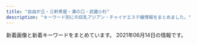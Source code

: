 ```yaml
---
title: "自由が丘・三軒茶屋・溝の口・武蔵小杉"
description: "キーワード別にの巨乳アジアン・チャイナエステ嬢情報をまとめました。"
---
```


新着画像と新着キーワードをまとめています。
2021年06月14日の情報です。

<DmmAffiliateIns />
<KeywordTable
  shops={
    [
    {
        "station": "\u4e09\u8ed2\u8336\u5c4b\u99c5\u5357\u53e3",
        "url": "http://www.jojo.mensnv.com/",
        "img_links": [
            "http://www.jojo.mensnv.com/files/007.jpg",
            "http://www.jojo.mensnv.com/files/011-03.jpg",
            "http://www.jojo.mensnv.com/files/004.jpg",
            "http://www.jojo.mensnv.com/files/007-03.jpg",
            "http://www.jojo.mensnv.com/images/tel.png",
            "http://www.jojo.mensnv.com/files/002.jpg",
            "http://www.jojo.mensnv.com/files/002-02.jpg",
            "http://www.jojo.mensnv.com/images/backlistbtn.png",
            "http://www.jojo.mensnv.com/files/001-03.jpg",
            "http://www.jojo.mensnv.com/files/010.jpg",
            "http://www.jojo.mensnv.com/files/013-02.jpg",
            "http://www.jojo.mensnv.com/files/014-02.jpg",
            "http://www.jojo.mensnv.com/files/009-02.jpg",
            "http://www.jojo.mensnv.com/files/012.jpg",
            "http://www.jojo.mensnv.com/files/004-02.jpg",
            "http://www.jojo.mensnv.com/files/011.jpg",
            "http://www.jojo.mensnv.com/files/003.jpg",
            "http://www.jojo.mensnv.com/files/006.jpg",
            "http://www.jojo.mensnv.com/files/001.jpg",
            "http://www.jojo.mensnv.com/files/004-03.jpg",
            "http://www.jojo.mensnv.com/files/001-02.jpg",
            "http://www.jojo.mensnv.com/files/012-03.jpg",
            "http://www.jojo.mensnv.com/files/007-02.jpg",
            "http://www.jojo.mensnv.com/files/011-02.jpg",
            "http://www.jojo.mensnv.com/files/003-02.jpg",
            "http://www.jojo.mensnv.com/files/006-02.jpg",
            "http://www.jojo.mensnv.com/files/014.jpg",
            "http://www.jojo.mensnv.com/images/showCover.png",
            "http://www.jojo.mensnv.com/files/006-03.jpg",
            "http://www.jojo.mensnv.com/images/slider/03.jpg",
            "http://www.jojo.mensnv.com/files/005.jpg",
            "http://www.jojo.mensnv.com/files/012-02.jpg",
            "http://www.jojo.mensnv.com/images/coverGirlParts.png",
            "http://www.jojo.mensnv.com/files/010-03.jpg",
            "http://www.jojo.mensnv.com/images/mobile.jpg",
            "http://www.jojo.mensnv.com/images/slider/01.jpg",
            "http://www.jojo.mensnv.com/images/slider/02.jpg",
            "http://www.jojo.mensnv.com/files/003-03.jpg",
            "http://www.jojo.mensnv.com/files/010-02.jpg",
            "http://www.jojo.mensnv.com/files/002-03.jpg",
            "http://www.jojo.mensnv.com/files/013-03.jpg",
            "http://www.jojo.mensnv.com/files/009.jpg",
            "http://www.jojo.mensnv.com/files/005-03.jpg",
            "http://www.jojo.mensnv.com/files/005-02.jpg",
            "http://www.jojo.mensnv.com/files/014-03.jpg",
            "http://www.jojo.mensnv.com/files/009-03.jpg",
            "http://www.jojo.mensnv.com/files/013.jpg"
        ],
        "name": "JoJo",
        "keywords": {
            "85": 9,
            "88": 3,
            "D": 18,
            "\u30bb\u30af\u30b7\u30fc": 1,
            "84": 6,
            "C": 3,
            "86": 12
        }
    },
    {
        "station": "\u81ea\u7531\u304c\u4e18\u99c5\u5357\u53e3",
        "url": "http://ms-rlx.com/",
        "keywords": {
            "C": 14
        },
        "name": "\u697d\u697d\u5c4b",
        "img_links": [
            "http://ms-rlx.com/img/msgbtn.png",
            "http://ms-rlx.com/img/att.png",
            "http://ms-rlx.com/img/ttl_staff.png",
            "http://ms-rlx.com/img/youtube.jpg",
            "http://ms-rlx.com/staff/sachan/01mb.jpg",
            "http://ms-rlx.com/img/access/road03.jpg",
            "http://ms-rlx.com/img/ttl_rec.png",
            "http://ms-rlx.com/i/files/homeimg.jpg",
            "http://ms-rlx.com/img/access/road02.jpg",
            "http://ms-rlx.com/img/ttl_tnew.png",
            "http://ms-rlx.com/staff/milk/01mb.jpg",
            "http://ms-rlx.com/staff/momo/01mb.jpg",
            "http://ms-rlx.com/img/ttl_mobile.png",
            "http://ms-rlx.com/staff/momo/01.jpg",
            "http://ms-rlx.com/staff/milk/01.jpg",
            "http://ms-rlx.com/pic/head.png",
            "http://ms-rlx.com/staff/ruri/01mb.jpg",
            "http://ms-rlx.com/staff/sachan/01.jpg",
            "http://ms-rlx.com/img/ttl_concept.png",
            "http://ms-rlx.com/staff/ruri/01.jpg",
            "http://ms-rlx.com/img/access/road01.jpg",
            "http://ms-rlx.com/staff/ringo/01mb.jpg",
            "http://ms-rlx.com/staff/ringo/01.jpg"
        ]
    },
    {
        "station": "\u4e8c\u5b50\u7389\u5ddd\u99c5\u6771\u53e3",
        "keywords": {},
        "img_links": [
            "https://ohbay.relaxjp.com/css/staff/staff02.jpg",
            "https://ohbay.relaxjp.com/css/m-head.jpg",
            "https://ohbay.relaxjp.com/css/staff/staff01.jpg",
            "https://ohbay.relaxjp.com/css/osusume02.jpg",
            "https://ohbay.relaxjp.com/css/top03.jpg",
            "https://ohbay.relaxjp.com/css/staff/staff03.jpg",
            "https://ohbay.relaxjp.com/css/top0001.jpg",
            "https://ohbay.relaxjp.com/css/staff/staff04.jpg",
            "https://ohbay.relaxjp.com/css/osusume03.jpg",
            "https://ohbay.relaxjp.com/css/foot.jpg",
            "https://ohbay.relaxjp.com/images/call.png",
            "https://ohbay.relaxjp.com/css/top02.jpg",
            "https://ohbay.relaxjp.com/css/osusume001.jpg"
        ],
        "name": "Oh Baby",
        "url": "https://ohbay.relaxjp.com/"
    },
    {
        "url": "http://b-berry.work/",
        "keywords": {},
        "name": "\u30d6\u30eb\u30fc\u30d9\u30ea\u30fc",
        "station": "\u81ea\u7531\u304c\u4e18\u99c5\u5317\u53e3",
        "img_links": [
            "http://b-berry.work/images/ac2.jpg",
            "http://b-berry.work/img/yuri1.jpg",
            "http://b-berry.work/images/tg.jpg",
            "http://b-berry.work/images/interior_t.jpg",
            "http://b-berry.work/images/s1.png",
            "http://b-berry.work/images/head.jpg",
            "http://b-berry.work/staff/yuri.jpg",
            "http://b-berry.work/images/staff_t.jpg",
            "http://b-berry.work/images/sys.jpg",
            "http://b-berry.work/images/ac1.jpg",
            "http://b-berry.work/images/1.jpg",
            "http://b-berry.work/images/2.jpg",
            "http://b-berry.work/img/maya1.jpg",
            "http://b-berry.work/images/int1.jpg",
            "http://b-berry.work/staff/mona.jpg",
            "http://b-berry.work/images/rec2.jpg",
            "http://b-berry.work/images/news.jpg",
            "http://b-berry.work/img/mona1.jpg",
            "http://b-berry.work/images/3.jpg",
            "http://b-berry.work/images/int2.jpg",
            "http://b-berry.work/images/rec1.jpg",
            "http://b-berry.work/staff/maya.jpg"
        ]
    },
    {
        "url": "http://www.miyuki.es-relax.info/",
        "name": "\u30de\u30c3\u30b5\u30fc\u30b8\u306e\u66d9",
        "station": "\u5927\u5ca1\u5c71\u99c5",
        "keywords": {},
        "img_links": [
            "http://www.miyuki.es-relax.info/images/sp02.jpg",
            "http://www.miyuki.es-relax.info/images/info2.jpg",
            "http://www.miyuki.es-relax.info/images/info4.jpg",
            "http://www.miyuki.es-relax.info/images/info1.jpg",
            "http://www.miyuki.es-relax.info/images/sp03.jpg",
            "http://www.miyuki.es-relax.info/images/sp01.jpg",
            "http://www.miyuki.es-relax.info/images/info3.jpg",
            "http://www.miyuki.es-relax.info/gals/nana1.jpg",
            "http://www.miyuki.es-relax.info/images/yoyaku.png",
            "http://www.miyuki.es-relax.info/gals/yuri1.jpg",
            "http://www.miyuki.es-relax.info/gals/yuki1.jpg",
            "http://www.miyuki.es-relax.info/images/kp01.jpg"
        ]
    },
    {
        "station": "\u4e09\u8ed2\u8336\u5c4b\u99c5\u5317\u53e3",
        "name": "\u661f\u306e\u8f1d\u304d",
        "url": "http://kagayaki.jpn.cm/",
        "img_links": [
            "http://kagayaki.jpn.cm/photos/sites/35/2016/08/staff32.jpg",
            "http://kagayaki.jpn.cm/images/room2.jpg",
            "http://kagayaki.jpn.cm/images/mobile2.jpg",
            "http://kagayaki.jpn.cm/photos/sites/35/2017/11/2017110107513579.jpg",
            "http://kagayaki.jpn.cm/photos/sites/35/2016/11/1.jpg",
            "http://kagayaki.jpn.cm/images/room5.jpg",
            "http://kagayaki.jpn.cm/images/girl-z1.jpg",
            "http://kagayaki.jpn.cm/photos/sites/35/2016/08/staff3.jpg",
            "http://kagayaki.jpn.cm/images/top.jpg",
            "http://kagayaki.jpn.cm/images/room1.jpg",
            "http://kagayaki.jpn.cm/images/mobile.jpg",
            "http://kagayaki.jpn.cm/images/room4.jpg",
            "http://kagayaki.jpn.cm/photos/sites/35/2016/09/637893871729784570.jpg",
            "http://kagayaki.jpn.cm/photos/sites/35/2019/09/2019092518230998.jpg",
            "http://kagayaki.jpn.cm/images/bj3.png",
            "http://kagayaki.jpn.cm/images/girl-z2.jpg",
            "http://kagayaki.jpn.cm/images/room6.jpg",
            "http://kagayaki.jpn.cm/images/end1.jpg",
            "http://kagayaki.jpn.cm/photos/sites/35/2016/11/12.jpg",
            "http://kagayaki.jpn.cm/photos/sites/35/2016/11/11.jpg",
            "http://kagayaki.jpn.cm/photos/sites/35/2020/10/2020100418535814.jpg",
            "http://kagayaki.jpn.cm/images/staff0.jpg",
            "http://kagayaki.jpn.cm/images/staff_line.png",
            "http://kagayaki.jpn.cm/images/room3.jpg"
        ],
        "keywords": {
            "84": 1,
            "D": 6,
            "86": 5,
            "C": 17,
            "87": 2,
            "E": 1
        }
    },
    {
        "station": "\u4e8c\u5b50\u7389\u5ddd\u99c5\u897f\u53e3",
        "img_links": [],
        "url": "https://haruya.xyz.mn/",
        "name": "\u6625\u5c4b",
        "keywords": {}
    },
    {
        "station": "\u7528\u8cc0\u99c5\u6771\u53e3",
        "name": "Sweet",
        "img_links": [
            "http://www.wqiowaz.site/uploads/201008/1-20100Q5550EL.jpg",
            "http://www.wqiowaz.site/picture/cam-01.jpg",
            "http://www.wqiowaz.site/uploads/210526/1-210526124221D7.jpg",
            "http://www.wqiowaz.site/uploads/200630/1-200630094H5294.jpg",
            "http://www.wqiowaz.site/uploads/200630/1-200630094K4325.jpg",
            "http://www.wqiowaz.site/uploads/200629/1-200629103204442.jpg",
            "http://www.wqiowaz.site/picture/foot01.jpg",
            "http://www.wqiowaz.site/picture/m-head01.jpg",
            "http://www.wqiowaz.site/picture/m-top003.jpg",
            "http://www.wqiowaz.site/uploads/200629/1-200629103104120.jpg",
            "http://www.wqiowaz.site/uploads/210526/1-210526124249116.jpg",
            "http://www.wqiowaz.site/uploads/201008/1-20100Q55403531.jpg",
            "http://www.wqiowaz.site/uploads/201008/1-20100Q5541T55.jpg",
            "http://www.wqiowaz.site/picture/m-top004.jpg",
            "http://www.wqiowaz.site/uploads/200914/1-200914164443K1.jpg",
            "http://www.wqiowaz.site/uploads/200629/1-200629103142X4.jpg",
            "http://www.wqiowaz.site/picture/call.png",
            "http://www.wqiowaz.site/uploads/201008/1-20100Q55522V7.jpg",
            "http://www.wqiowaz.site/uploads/200914/1-20091416442NT.jpg"
        ],
        "keywords": {
            "84": 2,
            "94": 5,
            "F": 4,
            "D": 4,
            "86": 1
        },
        "url": "http://www.wqiowaz.site/"
    },
    {
        "keywords": {
            "87": 16,
            "D": 40,
            "88": 8,
            "85": 8,
            "E": 8,
            "86": 8,
            "91": 8
        },
        "url": "http://www.esthe.esraku.com/",
        "img_links": [
            "http://www.esthe.esraku.com/files/006.jpg",
            "http://www.esthe.esraku.com/images/s_pickup.png",
            "http://www.esthe.esraku.com/files/003.jpg",
            "http://www.esthe.esraku.com/files/005.jpg",
            "http://www.esthe.esraku.com/images/m6.jpg",
            "http://www.esthe.esraku.com/files/004.jpg",
            "http://www.esthe.esraku.com/files/002.jpg",
            "http://www.esthe.esraku.com/images/slider-img002.jpg",
            "http://www.esthe.esraku.com/images/m4.jpg",
            "http://www.esthe.esraku.com/images/s_top_therapist.png",
            "http://www.esthe.esraku.com/images/m1.jpg",
            "http://www.esthe.esraku.com/images/m2.jpg",
            "http://www.esthe.esraku.com/images/m3.jpg",
            "http://www.esthe.esraku.com/images/s_news.png",
            "http://www.esthe.esraku.com/images/s_message.png",
            "http://www.esthe.esraku.com/files/001.jpg",
            "http://www.esthe.esraku.com/images/slider-img001.jpg"
        ],
        "name": "\u53f0\u6e7e\u30a8\u30b9\u30c6",
        "station": "\u4e09\u8ed2\u8336\u5c4b\u99c5\u5357\u53e3"
    },
    {
        "station": "\u99d2\u6ca2\u5927\u5b66\u99c5\u99d2\u6ca2\u516c\u5712\u53e3",
        "name": "\u5922\u898b\u5802",
        "img_links": [
            "http://esthegt.xyz/ymd/images/button-4.png",
            "http://esthegt.xyz/ymd/girl/10.jpg",
            "http://esthegt.xyz/ymd/girl/8.jpg",
            "http://esthegt.xyz/ymd/images/button-5.png",
            "http://esthegt.xyz/ymd/images/button-6.png",
            "http://esthegt.xyz/ymd/girl/9.jpg",
            "http://esthegt.xyz/ymd/girl/11.jpg",
            "http://esthegt.xyz/ymd/images/button-1.png",
            "http://esthegt.xyz/ymd/images/call.png",
            "http://esthegt.xyz/ymd/images/button-3.png",
            "http://esthegt.xyz/ymd/girl/12.jpg",
            "http://esthegt.xyz/ymd/images/tt.png",
            "http://esthegt.xyz/ymd/girl/7.jpg",
            "http://esthegt.xyz/ymd/images/button-2.png"
        ],
        "url": "http://esthegt.xyz/ymd/",
        "keywords": {}
    },
    {
        "keywords": {
            "C": 2
        },
        "name": "\u5fc3\u697d",
        "img_links": [
            "http://ms-shinraku.com/staff/ran/01.jpg",
            "http://ms-shinraku.com/staff/momoka/01.jpg",
            "http://ms-shinraku.com/i/files/homeimg.jpg",
            "http://ms-shinraku.com/staff/kanako/01.jpg",
            "http://ms-shinraku.com/staff/mari/01.jpg",
            "http://ms-shinraku.com/img/foot.png",
            "http://ms-shinraku.com/img/ttl_staff.png",
            "http://ms-shinraku.com/staff/yuki/01.jpg",
            "http://ms-shinraku.com/staff/ayumi/01.jpg",
            "http://ms-shinraku.com/pic/topimg1.jpg",
            "http://ms-shinraku.com/pic/topimg2.jpg",
            "http://ms-shinraku.com/pic/head.jpg"
        ],
        "url": "http://ms-shinraku.com/",
        "station": "\u5b66\u82b8\u5927\u5b66\u99c5\u6771\u53e3"
    },
    {
        "station": "\u4e09\u8ed2\u8336\u5c4b\u99c5\u5357\u53e3",
        "img_links": [
            "http://aosora.work/images/s1.jpg",
            "http://aosora.work/img/miya1.jpg",
            "http://aosora.work/images/sys3.png",
            "http://aosora.work/images/int1.png",
            "http://aosora.work/images/3.jpg",
            "http://aosora.work/img/sora1.jpg",
            "http://aosora.work/staff/hina.jpg",
            "http://aosora.work/img/hina1.jpg",
            "http://aosora.work/img/hina2.jpg",
            "http://aosora.work/staff/risa.jpg",
            "http://aosora.work/images/5.jpg",
            "http://aosora.work/images/2.jpg",
            "http://aosora.work/images/7.jpg",
            "http://aosora.work/img/yu2.jpg",
            "http://aosora.work/img/ayumi1.jpg",
            "http://aosora.work/staff/miya.jpg",
            "http://aosora.work/images/int2.png",
            "http://aosora.work/images/mobile.png",
            "http://aosora.work/images/s1.png",
            "http://aosora.work/images/s2.jpg",
            "http://aosora.work/images/sys2.jpg",
            "http://aosora.work/img/risa1.jpg",
            "http://aosora.work/staff/karen.jpg",
            "http://aosora.work/img/momo2.jpg",
            "http://aosora.work/images/8.jpg",
            "http://aosora.work/images/interior_t.png",
            "http://aosora.work/img/karen1.jpg",
            "http://aosora.work/images/staff_t.png",
            "http://aosora.work/images/4.jpg",
            "http://aosora.work/staff/ayumi.jpg",
            "http://aosora.work/images/6.jpg",
            "http://aosora.work/img/momo1.jpg",
            "http://aosora.work/images/news.png",
            "http://aosora.work/img/yu1.jpg",
            "http://aosora.work/images/9.jpg",
            "http://aosora.work/staff/momo.jpg",
            "http://aosora.work/images/sys1.jpg",
            "http://aosora.work/staff/sora.jpg",
            "http://aosora.work/images/head.jpg",
            "http://aosora.work/img/karen2.jpg",
            "http://aosora.work/staff/yu.jpg"
        ],
        "url": "http://aosora.work/",
        "name": "\u9752\u7a7a",
        "keywords": {}
    },
    {
        "img_links": [
            "http://www.koibito.mensest.com/images/top02-left.png",
            "http://www.koibito.mensest.com/images/nav-006.png",
            "http://www.koibito.mensest.com/files/005.jpg",
            "http://www.koibito.mensest.com/images/top01.png",
            "http://www.koibito.mensest.com/images/osusume01.png",
            "http://www.koibito.mensest.com/files/002.jpg",
            "http://www.koibito.mensest.com/photo_news/upimg/3177860b72abf9184e_0.jpg",
            "http://www.koibito.mensest.com/photo_news/upimg/6597760bf1f2b69cb0_1.jpg",
            "http://www.koibito.mensest.com/photo_news/upimg/6597760bf1f2b69cb0_0.jpg",
            "http://www.koibito.mensest.com/images/nav-001.png",
            "http://www.koibito.mensest.com/images/tel.png",
            "http://www.koibito.mensest.com/images/nav-003.png",
            "http://www.koibito.mensest.com/photo_news/upimg/3177860b72abf9184e_2.jpg",
            "http://www.koibito.mensest.com/photo_news/upimg/3177860b72abf9184e_1.jpg",
            "http://www.koibito.mensest.com/images/nav-005.png",
            "http://www.koibito.mensest.com/files/001.jpg",
            "http://www.koibito.mensest.com/images/nav-002.png",
            "http://www.koibito.mensest.com/files/003.jpg",
            "http://www.koibito.mensest.com/images/nav-004.png",
            "http://www.koibito.mensest.com/files/006.jpg",
            "http://www.koibito.mensest.com/images/top003.png"
        ],
        "keywords": {
            "\u30bb\u30af\u30b7\u30fc": 1
        },
        "station": "\u4e09\u8ed2\u8336\u5c4b\u99c5\u5357\u53e3B",
        "name": "\u767d\u3044\u604b\u4eba",
        "url": "http://www.koibito.mensest.com/"
    },
    {
        "img_links": [
            "http://www.es-flower.link/sp/menu/interior.jpg",
            "http://www.es-flower.link/sp/images/4.jpg",
            "http://www.es-flower.link/images/news.jpg",
            "http://www.es-flower.link/img/yume1.jpg",
            "http://www.es-flower.link/images/5.jpg",
            "http://www.es-flower.link/sp/images/rec1.jpg",
            "http://www.es-flower.link/img/mizuki1.jpg",
            "http://www.es-flower.link/img/arisa1.jpg",
            "http://www.es-flower.link/sp/images/news.jpg",
            "http://www.es-flower.link/sp/images/sys3.jpg",
            "http://www.es-flower.link/images/sys.png",
            "http://www.es-flower.link/sp/images/pc.jpg",
            "http://www.es-flower.link/images/rec2.jpg",
            "http://www.es-flower.link/sp/menu/top.jpg",
            "http://www.es-flower.link/sp/img/yuyu1.jpg",
            "http://www.es-flower.link/img/koyuki1.jpg",
            "http://www.es-flower.link/sp/images/6.jpg",
            "http://www.es-flower.link/images/sm.jpg",
            "http://www.es-flower.link/images/int2.png",
            "http://www.es-flower.link/sp/images/sys1.jpg",
            "http://www.es-flower.link/sp/img/arisa1.jpg",
            "http://www.es-flower.link/images/ta.jpg",
            "http://www.es-flower.link/images/info.jpg",
            "http://www.es-flower.link/images/6.jpg",
            "http://www.es-flower.link/sp/images/head.png",
            "http://www.es-flower.link/sp/images/rec2.jpg",
            "http://www.es-flower.link/sp/images/5.jpg",
            "http://www.es-flower.link/sp/menu/staff.jpg",
            "http://www.es-flower.link/sp/images/ac1.jpg",
            "http://www.es-flower.link/img/nene1.jpg",
            "http://www.es-flower.link/sp/images/7.jpg",
            "http://www.es-flower.link/sp/images/rec3.jpg",
            "http://www.es-flower.link/sp/images/staff_t.jpg",
            "http://www.es-flower.link/images/1.jpg",
            "http://www.es-flower.link/sp/images/interior_t.jpg",
            "http://www.es-flower.link/sp/images/top.jpg",
            "http://www.es-flower.link/sp/images/3.jpg",
            "http://www.es-flower.link/sp/img/huyumi1.jpg",
            "http://www.es-flower.link/images/mobile.jpg",
            "http://www.es-flower.link/img/yuyu1.jpg",
            "http://www.es-flower.link/images/interior_t.jpg",
            "http://www.es-flower.link/img/huyumi1.jpg",
            "http://www.es-flower.link/sp/images/sys2.jpg",
            "http://www.es-flower.link/sp/images/newsb.png",
            "http://www.es-flower.link/sp/images/2.jpg",
            "http://www.es-flower.link/sp/img/nene1.jpg",
            "http://www.es-flower.link/sp/images/footer.jpg",
            "http://www.es-flower.link/sp/img/yume1.jpg",
            "http://www.es-flower.link/sp/images/time.jpg",
            "http://www.es-flower.link/sp/images/int2.jpg",
            "http://www.es-flower.link/images/staff_t.jpg",
            "http://www.es-flower.link/sp/images/tel.jpg",
            "http://www.es-flower.link/images/7.jpg",
            "http://www.es-flower.link/sp/images/1.jpg",
            "http://www.es-flower.link/images/4.jpg",
            "http://www.es-flower.link/images/2.jpg",
            "http://www.es-flower.link/images/rec1.png",
            "http://www.es-flower.link/images/int1.png",
            "http://www.es-flower.link/sp/img/koyuki1.jpg",
            "http://www.es-flower.link/sp/images/sisu_t.jpg",
            "http://www.es-flower.link/sp/images/int1.jpg",
            "http://www.es-flower.link/sp/img/mizuki1.jpg",
            "http://www.es-flower.link/images/3.jpg",
            "http://www.es-flower.link/sp/images/sisu.jpg",
            "http://www.es-flower.link/images/head.jpg"
        ],
        "url": "http://www.es-flower.link/",
        "keywords": {},
        "name": "\u6625\u306e\u604b",
        "station": "\u81ea\u7531\u304c\u4e18\u99c5\u5317\u53e3"
    },
    {
        "url": "http://nanaesute.xyz/",
        "img_links": [
            "http://nanaesute.xyz/images/side3.png",
            "http://nanaesute.xyz/images/top_bn2.jpg",
            "http://nanaesute.xyz/images/top.png",
            "http://nanaesute.xyz/images/g3.jpg",
            "http://nanaesute.xyz/images/g1.jpg",
            "http://nanaesute.xyz/images/top_bn1.jpg",
            "http://nanaesute.xyz/images/flash.jpg",
            "http://nanaesute.xyz/images/flash1.jpg"
        ],
        "name": "\u306a\u306a",
        "station": "\u99d2\u6ca2\u5927\u5b66\u99c5\u99d2\u6ca2\u516c\u5712\u53e3",
        "keywords": {
            "C": 7
        }
    },
    {
        "url": "http://www.ruby.estjpn.com/",
        "img_links": [
            "http://www.ruby.estjpn.com/images/icon_tel.png",
            "http://www.ruby.estjpn.com/images/btn2.png",
            "http://www.ruby.estjpn.com/images/icon_staff.png",
            "http://www.ruby.estjpn.com/files/001.jpg",
            "http://www.ruby.estjpn.com/images/index_sm.png",
            "http://www.ruby.estjpn.com/files/002.jpg",
            "http://www.ruby.estjpn.com/images/icon_info.png",
            "http://www.ruby.estjpn.com/images/icon_top.png",
            "http://www.ruby.estjpn.com/files/004.jpg",
            "http://www.ruby.estjpn.com/images/mainImg_sub.jpg",
            "http://www.ruby.estjpn.com/files/003.jpg"
        ],
        "station": "\u4e09\u8ed2\u8336\u5c4b\u99c5\u4e16\u7530\u8c37\u901a\u308a\u53e3",
        "name": "Ruby\uff5e\u30eb\u30d3\u30fc\uff5e",
        "keywords": {
            "88": 4,
            "86": 4,
            "C": 16,
            "85": 8
        }
    },
    {
        "url": "http://www.hanamizuki.esturl.com/",
        "station": "\u4e09\u8ed2\u8336\u5c4b\u99c5\u5317\u53e3B",
        "keywords": {
            "88": 2,
            "C": 20,
            "\u30bb\u30af\u30b7\u30fc": 31,
            "D": 6,
            "87": 6,
            "86": 2,
            "85": 2
        },
        "name": "Sexy Girl",
        "img_links": [
            "http://www.hanamizuki.esturl.com/img/ttl_info.png",
            "http://www.hanamizuki.esturl.com/files/006.jpg",
            "http://www.hanamizuki.esturl.com/files/001.jpg",
            "http://www.hanamizuki.esturl.com/img/header03.png",
            "http://www.hanamizuki.esturl.com/img/ttl_news.png",
            "http://www.hanamizuki.esturl.com/files/005.jpg",
            "http://www.hanamizuki.esturl.com/files/003.jpg",
            "http://www.hanamizuki.esturl.com/img/btn_side_mobile.jpg",
            "http://www.hanamizuki.esturl.com/img/btn_blog.png",
            "http://www.hanamizuki.esturl.com/img/goback.jpg",
            "http://www.hanamizuki.esturl.com/files/002.jpg",
            "http://www.hanamizuki.esturl.com/img/pickup.jpg",
            "http://www.hanamizuki.esturl.com/files/004.jpg"
        ]
    },
    {
        "name": "NICE\uff5e\u30ca\u30a4\u30b9",
        "station": "\u4e8c\u5b50\u7389\u5ddd\u99c5\u897f\u53e3",
        "img_links": [
            "http://www.bilibiailei.xyz/style/images/girl-z2.jpg",
            "http://www.bilibiailei.xyz/uploads/210522/1-210522104521Z1.jpg",
            "http://www.bilibiailei.xyz/style/images/end.jpg",
            "http://www.bilibiailei.xyz/style/images/room3.jpg",
            "http://www.bilibiailei.xyz/uploads/210522/1-210522104K59A.jpg",
            "http://www.bilibiailei.xyz/style/images/dt.jpg",
            "http://www.bilibiailei.xyz/style/images/room4.jpg",
            "http://www.bilibiailei.xyz/uploads/210522/1-210522104635540.jpg",
            "http://www.bilibiailei.xyz/style/images/girl-z1.jpg",
            "http://www.bilibiailei.xyz/style/images/mobile.jpg",
            "http://www.bilibiailei.xyz/style/images/room1.jpg",
            "http://www.bilibiailei.xyz/style/images/staff_line.png",
            "http://www.bilibiailei.xyz/style/images/bj3.png",
            "http://www.bilibiailei.xyz/uploads/210522/1-210522104601529.jpg",
            "http://www.bilibiailei.xyz/html/dianna_jing/images/room5.jpg",
            "http://www.bilibiailei.xyz/style/images/room2.jpg",
            "http://www.bilibiailei.xyz/uploads/210522/1-210522104GJ01.jpg",
            "http://www.bilibiailei.xyz/style/images/top.png"
        ],
        "keywords": {
            "85": 1,
            "C": 12,
            "86": 4,
            "D": 5
        },
        "url": "http://www.bilibiailei.xyz/"
    },
    {
        "name": "\u305f\u3093\u307d\u307d",
        "img_links": [
            "http://annex-jp.info/images/mayumi.jpg",
            "http://annex-jp.info/images/mari.jpg",
            "http://www.annex-jp.info/i/img/sayuri.jpg",
            "http://annex-jp.info/images/nana.jpg",
            "http://www.annex-jp.info/i/img/nana.jpg",
            "http://www.annex-jp.info/i/img/mayumi.jpg",
            "http://annex-jp.info/images/riri.jpg",
            "http://www.annex-jp.info/i/img/mari.jpg",
            "http://www.annex-jp.info/i/img/yoho.jpg",
            "http://annex-jp.info/images/sayuri.jpg",
            "http://annex-jp.info/images/info.png",
            "http://www.annex-jp.info/i/img/riri.jpg",
            "http://annex-jp.info/images/kp-info.jpg",
            "http://annex-jp.info/images/yoho.jpg"
        ],
        "url": "http://annex-jp.info/",
        "keywords": {},
        "station": "\u81ea\u7531\u304c\u4e18\u99c5\u5317\u53e3"
    },
    {
        "station": "\u5b66\u82b8\u5927\u5b66\u99c5\u897f\u53e3",
        "name": "Clair \uff5e\u30af\u30ec\u30fc\u30eb\uff5e",
        "url": "http://clair.work/",
        "keywords": {
            "E": 2,
            "D": 4,
            "C": 4
        },
        "img_links": [
            "http://clair.work/images/icon_ranking_02.png",
            "http://clair.work/staff/mayu1.jpg",
            "http://clair.work/images/icon_new.png",
            "http://clair.work/images/icon_ranking_05.png",
            "http://clair.work/images/no_image.jpg",
            "http://clair.work/staff/humi1.jpg",
            "http://clair.work/images/recruit/nagare_05.png",
            "http://clair.work/images/recruit/message_03.png",
            "http://clair.work/images/recruit/nagare_01.jpg",
            "http://clair.work/images/recruit/nagare_02.jpg",
            "http://clair.work/staff/ayaka1.jpg",
            "http://clair.work/images/head_interior.jpg",
            "http://clair.work/images/recruit/point_07.png",
            "http://clair.work/images/recruit/point_03.png",
            "http://clair.work/images/trigger.jpg",
            "http://clair.work/staff/humi2.jpg",
            "http://clair.work/images/mainvisual_02_s.jpg",
            "http://clair.work/images/mainvisual_02.jpg",
            "http://clair.work/images/icon_ranking_03.png",
            "http://clair.work/images/recruit/nagare_07.png",
            "http://clair.work/images/sw_home.png",
            "http://clair.work/images/recruit/point_09.png",
            "http://clair.work/staff/yua1.jpg",
            "http://clair.work/images/icon_ranking_01.png",
            "http://clair.work/images/mainvisual_01_s.jpg",
            "http://clair.work/images/head_therapist.jpg",
            "http://clair.work/images/sw_tel.png",
            "http://clair.work/images/recruit/point_08.png",
            "http://clair.work/images/recruit/point_05.png",
            "http://clair.work/images/recruit/nagare_03.jpg",
            "http://clair.work/images/mainvisual_01.jpg",
            "http://clair.work/staff/kasumi1.jpg",
            "http://clair.work/images/recruit/sp_mainvisual.jpg",
            "http://clair.work/images/recruit/point_04.png",
            "http://clair.work/images/recruit/nagare_06.png",
            "http://clair.work/images/icon_ranking_04.png",
            "http://clair.work/images/recruit/req_03.jpg",
            "http://clair.work/images/recruit/point_06.png"
        ]
    },
    {
        "img_links": [
            "http://tennshinonamida.xyz/uploads/210531/1-2105311U2103W.jpg",
            "http://tennshinonamida.xyz/uploads/210528/1-21052QP143X6.jpg",
            "http://tennshinonamida.xyz/uploads/210528/1-21052QP024496.jpg",
            "http://tennshinonamida.xyz/uploads/210528/1-21052QKQ92U.jpg",
            "http://tennshinonamida.xyz/uploads/210528/1-21052QP223a5.jpg",
            "http://tennshinonamida.xyz/style/images/room2.jpg",
            "http://tennshinonamida.xyz/style/images/room4.jpg",
            "http://tennshinonamida.xyz/style/images/s_staff.png",
            "http://tennshinonamida.xyz/uploads/210528/1-21052QP113R4.jpg",
            "http://tennshinonamida.xyz/style/images/room1.jpg",
            "http://tennshinonamida.xyz/style/images/s_newface.png",
            "http://tennshinonamida.xyz/style/images/s_news.png",
            "http://tennshinonamida.xyz/style/images/room3.jpg",
            "http://tennshinonamida.xyz/style/images/line.png",
            "http://tennshinonamida.xyz/style/images/no1.png",
            "http://tennshinonamida.xyz/style/images/s_pickup.png",
            "http://tennshinonamida.xyz/style/images/no2.png",
            "http://tennshinonamida.xyz/style/images/s_ranking.png",
            "http://tennshinonamida.xyz/uploads/210531/1-2105311U2351U.jpg",
            "http://tennshinonamida.xyz/uploads/210531/1-2105311U2252S.jpg"
        ],
        "station": "\u4e8c\u5b50\u7389\u5ddd\u99c5\u897f\u53e3",
        "url": "http://tennshinonamida.xyz/",
        "keywords": {
            "D": 18,
            "C": 12,
            "85": 18
        },
        "name": "COCO\u30fb\u7652"
    }
]
}
/>
<DmmAffiliateScript />
